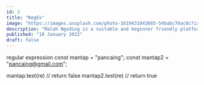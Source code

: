 ```yaml
---
id: 2
title: "RegEx"
image: "https://images.unsplash.com/photo-1619431843665-54babc76ac8c?ixlib=rb-1.2.1&ixid=MnwxMjA3fDB8MHxwaG90by1wYWdlfHx8fGVufDB8fHx8&auto=format&fit=crop"
description: "Malah Ngoding is a suitable and beginner friendly platform for learning how to code for web and mobile platform."
published: "18 January 2022"
draft: false
---
```


regular expression
const mantap = "pancaing";
const mantap2 = "pancaing@gmail.com";

mantap.test(re) // return false
mantap2.test(re) // return true
